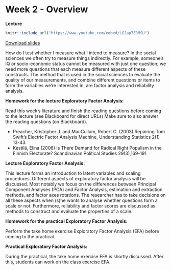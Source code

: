 # Week 2 - Overview

**Lecture**

```r
knitr::include_url("https://www.youtube.com/embed/LGJap7ZRMSU")
```

[Download slides](pdfs/tcsm_week_2.pdf)

How do I test whether I measure what I intend to measure?
In the social sciences we often try to measure things indirectly. For example, someone’s IQ or socio-economic status cannot be measured with just one question; we need more questions that each measure different aspects of these constructs. The method that is used in the social sciences to evaluate the quality of our measurements, and combine different questions or items to form the variables we’re interested in, are factor analysis and reliability analysis. 

**Homework for the lecture Exploratory Factor Analysis: **

Read this week’s literature and finish the reading questions before coming to the lecture (see Blackboard for direct URLs)
Make sure to also answer the reading questions (on Blackboard).

- Preacher, Kristopher J. and MacCullum, Robert C. (2003) Repairing Tom Swift’s Electric Factor Analysis Machine, Understanding Statistics 2(1) 13-43.
- Kestilä, Elina (2006) Is There Demand for Radical Right Populism in the Finnish Electorate? Scandinavian Political Studies 29(3),169-191

**Lecture Exploratory Factor Analysis: **

This lecture forms an introduction to latent variables and scaling procedures. Different aspects of exploratory factor analysis will be discussed. Most notably we focus on the differences between Principal Component Analyses (PCA) and Factor Analysis, estimation and extraction methods, and factor axes rotations. The researcher has to take decisions on all these aspects when (s)he wants to analyse whether questions form a scale or not. Furthermore, reliability and factor scores are discussed as methods to construct and evaluate the properties of a scale.


**Homework for the practical Exploratory Factor Analysis:	**

Perform the take home exercise Exploratory Factor Analysis (EFA) before coming to the practical.


**Practical Exploratory Factor Analysis:**

During the practical, the take home exercise EFA is shortly discussed. After this, students can work on the class exercise EFA.

